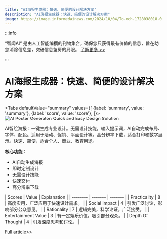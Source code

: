 ```yaml
---
title: "AI海报生成器：快速、简便的设计解决方案"
description: "AI海报生成器：快速、简便的设计解决方案"
image: https://image.informedainews.com/2024/10/04/To-xch-1728038018-0.jpg
---
```



:::info

“智闻AI“ 是由人工智能编撰的刊物集合，确保您只获得最有价值的信息，旨在助您消除信息差，突破信息茧房的局限。  [了解更多 >>](/)

:::

# AI海报生成器：快速、简便的设计解决方案


<Tabs
	defaultValue="summary"
	values={[
	{label: 'summary', value: 'summary'},
	{label: 'score', value: 'score'},
]}>
<TabItem value="summary">
<img
  src="https://image.informedainews.com/2024/10/04/To-xch-1728038018-0.jpg"
  alt="AI Poster Generator: Quick and Easy Design Solution"
/>



AI智绘海报：一键生成专业设计。无需设计技能，输入提示词，AI自动完成布局、字体、配色。适用于活动、促销、平面设计等。高分辨率下载，适合打印和数字展示。快速、简便，适合个人、商业、教育用途。

**核心功能：**
- AI自动生成海报
- 即时定制设计
- 无需设计技能
- 快速交付
- 高分辨率下载
</TabItem>
<TabItem value="score">
	| Scores     | Value   | Explanation |
	| -------- | ------- | ------- |
	| Practicality  | 8    | 高度实用，广泛应用于快速设计需求。    |
	| Social Impact | 4     | 引发广泛讨论，影响部分公众意见。    |
	| Rationality    | 7    | 逻辑完美，科学论证，广泛接受。    |
	| Entertainment Value    | 3    | 有一定娱乐价值，吸引部分观众。    |
	| Depth Of Thought    | 4    | 引发深度思考和讨论。    |
</TabItem>
</Tabs>

[Full article>>](https://github.com/ruanyf/weekly/issues/5212)
